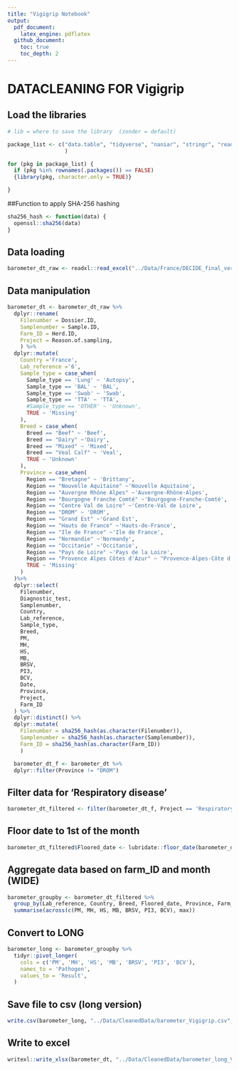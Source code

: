 ```yaml
---
title: "Vigigrip Notebook"
output: 
  pdf_document:
    latex_engine: pdflatex
  github_document:
    toc: true
    toc_depth: 2
---
```


# DATACLEANING FOR Vigigrip

## Load the libraries

```r

# lib = where to save the library  (zonder = default)

package_list <- c("data.table", "tidyverse", "naniar", "stringr", "readr",  "dplyr", "magrittr", "readxl", "writexl", "sjmisc", "tidyr"
                  )

for (pkg in package_list) {
  if (pkg %in% rownames(.packages()) == FALSE)
  {library(pkg, character.only = TRUE)}

}

```

##Function to apply SHA-256 hashing

```r
sha256_hash <- function(data) {
  openssl::sha256(data)
}
```

## Data loading

```r
barometer_dt_raw <- readxl::read_excel("../Data/France/DECIDE_final_version.xlsx")
```

## Data manipulation

```r
barometer_dt <- barometer_dt_raw %>% 
  dplyr::rename(
    Filenumber = Dossier.ID,
    Samplenumber = Sample.ID,
    Farm_ID = Herd.ID,
    Project = Reason.of.sampling,
    ) %>%
  dplyr::mutate(
    Country ='France',
    Lab_reference ='6', 
    Sample_type = case_when(
      Sample_type == 'Lung' ~ 'Autopsy',
      Sample_type == 'BAL' ~ 'BAL',
      Sample_type == 'Swab' ~ 'Swab',
      Sample_type == 'TTA' ~ 'TTA',
      #Sample_type == 'OTHER' ~ 'Unknown',
      TRUE ~ 'Missing' 
    ),
    Breed = case_when(
      Breed == "Beef" ~ 'Beef', 
      Breed == "Dairy" ~'Dairy',
      Breed == "Mixed" ~ 'Mixed',
      Breed == "Veal Calf" ~ 'Veal',
      TRUE ~ 'Unknown'
    ),
    Province = case_when(
      Region == "Bretagne" ~ 'Brittany', 
      Region == "Nouvelle Aquitaine" ~'Nouvelle Aquitaine',
      Region == "Auvergne Rhône Alpes" ~'Auvergne-Rhône-Alpes',
      Region == "Bourgogne Franche Comté" ~'Bourgogne-Franche-Comté',
      Region == "Centre Val de Loire" ~'Centre-Val de Loire',
      Region == "DROM" ~ 'DROM',
      Region == "Grand Est" ~'Grand Est',
      Region == "Hauts de France" ~'Hauts-de-France',
      Region == "Ile de France" ~'Ile de France',
      Region == "Normandie" ~'Normandy',
      Region == "Occitanie" ~'Occitanie',
      Region == "Pays de Loire" ~'Pays de la Loire',
      Region == "Provence Alpes Côtes d'Azur" ~ "Provence-Alpes-Côte d'Azur",
      TRUE ~ 'Missing'
    )
  )%>%
  dplyr::select(
    Filenumber,
    Diagnostic_test,
    Samplenumber,
    Country,
    Lab_reference,
    Sample_type,
    Breed,
    PM,
    MH,
    HS,
    MB,
    BRSV,
    PI3,
    BCV,
    Date,
    Province,
    Project,
    Farm_ID
  ) %>%
  dplyr::distinct() %>%
  dplyr::mutate(
    Filenumber = sha256_hash(as.character(Filenumber)),
    Samplenumber = sha256_hash(as.character(Samplenumber)),
    Farm_ID = sha256_hash(as.character(Farm_ID))
    )

  barometer_dt_f <- barometer_dt %>% 
  dplyr::filter(Province != "DROM")
```

## Filter data for 'Respiratory disease'

```r
barometer_dt_filtered <- filter(barometer_dt_f, Project == 'Respiratory disease')
```

## Floor date to 1st of the month

```r

barometer_dt_filtered$Floored_date <- lubridate::floor_date(barometer_dt_filtered$Date, "month")
```

## Aggregate data based on farm_ID and month (WIDE)

```r

barometer_groupby <- barometer_dt_filtered %>%
  group_by(Lab_reference, Country, Breed, Floored_date, Province, Farm_ID, Diagnostic_test, Sample_type) %>%
  summarise(across(c(PM, MH, HS, MB, BRSV, PI3, BCV), max))
```

## Convert to LONG

```r

barometer_long <- barometer_groupby %>%
  tidyr::pivot_longer(
    cols = c('PM', 'MH', 'HS', 'MB', 'BRSV', 'PI3', 'BCV'),
    names_to = 'Pathogen',
    values_to = 'Result',
  )
```

## Save file to csv (long version)

```r
write.csv(barometer_long, "../Data/CleanedData/barometer_Vigigrip.csv", row.names=TRUE)
```

## Write to excel

```r

writexl::write_xlsx(barometer_dt, "../Data/CleanedData/barometer_long_Vigigrip.xlsx")
```
